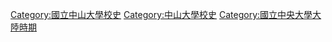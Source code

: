 [[Category:國立中山大學校史|Category:國立中山大學校史]]
[[Category:中山大學校史|Category:中山大學校史]]
[[Category:國立中央大學大陸時期|Category:國立中央大學大陸時期]]